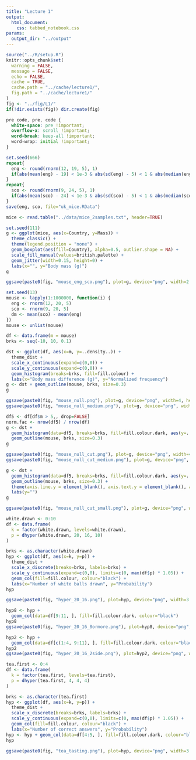 ```yaml
---
title: "Lecture 1"
output:
  html_document:
    css: tabbed_notebook.css
params: 
  output_dir: "../output"
---
```


```r
source("../R/setup.R")
knitr::opts_chunk$set(
  warning = FALSE,
  message = FALSE,
  echo = FALSE,
  cache = TRUE,
  cache.path = "../cache/lecture1/",
  fig.path = "../cache/lecture1/"
)
fig <- "../fig/L1/"
if(!dir.exists(fig)) dir.create(fig)
```

```css
pre code, pre, code {
  white-space: pre !important;
  overflow-x: scroll !important;
  word-break: keep-all !important;
  word-wrap: initial !important;
}
```


```r
set.seed(666)
repeat{
  eng <- round(rnorm(12, 19, 5), 1)
  if(abs(mean(eng) - 19) < 1e-3 & abs(sd(eng) - 5) < 1 & abs(median(eng) - 19) < 0.1) break
}
repeat{
  sco <- round(rnorm(9, 24, 5), 1)
  if(abs(mean(sco) - 24) < 1e-3 & abs(sd(sco) - 5) < 1 & abs(median(sco) - 24) < 0.1) break
}
save(eng, sco, file="uk_mice.RData")
```

```r
mice <- read.table("../data/mice_2samples.txt", header=TRUE)
```


```r
set.seed(111)
g <- ggplot(mice, aes(x=Country, y=Mass)) +
  theme_classic() +
  theme(legend.position = "none") +
  geom_boxplot(aes(fill=Country), alpha=0.5, outlier.shape = NA) +
  scale_fill_manual(values=british.palette) +
  geom_jitter(width=0.15, height=0) +
  labs(x="", y="Body mass (g)")
g

ggsave(paste0(fig, "mouse_eng_sco.png"), plot=g, device="png", width=2.1, height=3.5, dpi=300) 
```

```r
set.seed(13)
mouse <- lapply(1:1000000, function(i) {
  eng <- rnorm(12, 20, 5)
  sco <- rnorm(9, 20, 5)
  dm <- mean(sco) - mean(eng)
})
mouse <- unlist(mouse)
```


```r
df <- data.frame(m = mouse)
brks <- seq(-10, 10, 0.1)

dst <- ggplot(df, aes(x=m, y=..density..)) +
  theme_dist +
  scale_x_continuous(expand=c(0,0)) +
  scale_y_continuous(expand=c(0,0)) +
  geom_histogram(breaks=brks, fill=fill.colour) +
  labs(x="Body mass difference (g)", y="Normalized frequency")
g <- dst + geom_outline(mouse, brks, size=0.3)
g

ggsave(paste0(fig, "mouse_null.png"), plot=g, device="png", width=4, height=3, dpi=300)
ggsave(paste0(fig, "mouse_null_medium.png"), plot=g, device="png", width=3, height=2.25, dpi=300)
```

```r
df5 <- df[df$m > 5,, drop=FALSE]
norm.fac <- nrow(df5) / nrow(df)
g <- dst +
  geom_histogram(data=df5, breaks=brks, fill=fill.colour.dark, aes(y=..density.. * norm.fac)) +
  geom_outline(mouse, brks, size=0.3)
g

ggsave(paste0(fig, "mouse_null_cut.png"), plot=g, device="png", width=4, height=3, dpi=300)
ggsave(paste0(fig, "mouse_null_cut_medium.png"), plot=g, device="png", width=3, height=2.25, dpi=300)
```

```r
g <- dst +
  geom_histogram(data=df5, breaks=brks, fill=fill.colour.dark, aes(y=..density.. * norm.fac)) +
  geom_outline(mouse, brks, size=0.3) +
  theme(axis.line.y = element_blank(), axis.text.y = element_blank(), axis.ticks.y = element_blank()) +
  labs(y="")
g

ggsave(paste0(fig, "mouse_null_cut_small.png"), plot=g, device="png", width=2, height=2, dpi=300)
```


```r
white.drawn <- 0:10
df <- data.frame(
  k = factor(white.drawn, levels=white.drawn),
  p = dhyper(white.drawn, 20, 16, 10)
)

brks <- as.character(white.drawn)
hyp <- ggplot(df, aes(x=k, y=p)) +
  theme_dist +
  scale_x_discrete(breaks=brks, labels=brks) +
  scale_y_continuous(expand=c(0,0), limits=c(0, max(df$p) * 1.05)) +
  geom_col(fill=fill.colour, colour="black") +
  labs(x="Number of white balls drawn", y="Probability")
hyp

ggsave(paste0(fig, "hyper_20_16.png"), plot=hyp, device="png", width=3.2, height=2, dpi=300)

hyp8 <- hyp +
  geom_col(data=df[9:11, ], fill=fill.colour.dark, colour="black")
hyp8
ggsave(paste0(fig, "hyper_20_16_8ormore.png"), plot=hyp8, device="png", width=3.2, height=2, dpi=300)

hyp2 <- hyp +
  geom_col(data=df[c(1:4, 9:11), ], fill=fill.colour.dark, colour="black")
hyp2
ggsave(paste0(fig, "hyper_20_16_2side.png"), plot=hyp2, device="png", width=3.2, height=2, dpi=300)

```


```r
tea.first <- 0:4
df <- data.frame(
  k = factor(tea.first, levels=tea.first),
  p = dhyper(tea.first, 4, 4, 4)
)

brks <- as.character(tea.first)
hyp <- ggplot(df, aes(x=k, y=p)) +
  theme_dist +
  scale_x_discrete(breaks=brks, labels=brks) +
  scale_y_continuous(expand=c(0,0), limits=c(0, max(df$p) * 1.05)) +
  geom_col(fill=fill.colour, colour="black") +
  labs(x="Number of correct answers", y="Probability")
hyp <- hyp + geom_col(data=df[4:5, ], fill=fill.colour.dark, colour="black")
hyp

ggsave(paste0(fig, "tea_tasting.png"), plot=hyp, device="png", width=3.2, height=2, dpi=300)
```